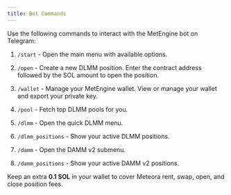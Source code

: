 ```yaml
---
title: Bot Commands
---
```

Use the following commands to interact with the MetEngine bot on Telegram:
1. `/start` -  Open the main menu with available options.

2. `/open` - Create a new DLMM position. Enter the contract address followed by the SOL amount to open the position.

3. `/wallet` - Manage your MetEngine wallet. View or manage your wallet and export your private key.

4. `/pool` - Fetch top DLMM pools for you.

5. `/dlmm` - Open the quick DLMM menu.

6. `/dlmm_positions` - Show your active DLMM positions.

7. `/damm` - Open the DAMM v2 submenu.

8. `/damm_positions` - Show your active DAMM v2 positions.

<Callout>Keep an extra **0.1 SOL** in your wallet to cover Meteora rent, swap, open, and close position fees.</Callout>
